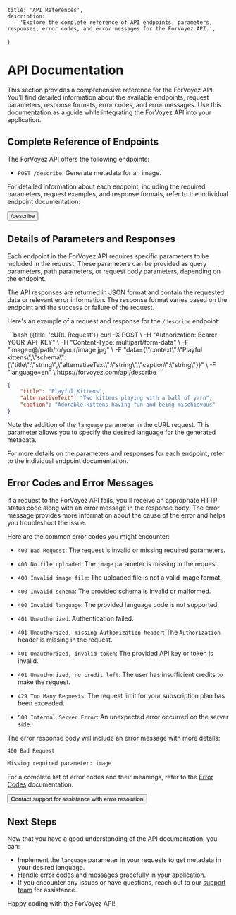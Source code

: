
	title: 'API References',
	description:
		'Explore the complete reference of API endpoints, parameters, responses, error codes, and error messages for the ForVoyez API.',
}

# API Documentation

This section provides a comprehensive reference for the ForVoyez API. You'll find detailed information about the available endpoints, request parameters, response formats, error codes, and error messages. Use this documentation as a guide while integrating the ForVoyez API into your application.

## Complete Reference of Endpoints

The ForVoyez API offers the following endpoints:

- `POST /describe`: Generate metadata for an image.

For detailed information about each endpoint, including the required parameters, request examples, and response formats, refer to the individual endpoint documentation:

<div className="not-prose">
	<Button href="/describe" variant="text" arrow="right">
		/describe
	</Button>
</div>

## Details of Parameters and Responses

Each endpoint in the ForVoyez API requires specific parameters to be included in the request. These parameters can be provided as query parameters, path parameters, or request body parameters, depending on the endpoint.

The API responses are returned in JSON format and contain the requested data or relevant error information. The response format varies based on the endpoint and the success or failure of the request.

Here's an example of a request and response for the `/describe` endpoint:

<CodeGroup>
```bash {{title: 'cURL Request'}}
curl -X POST \
-H "Authorization: Bearer YOUR_API_KEY" \
-H "Content-Type: multipart/form-data" \
-F "image=@/path/to/your/image.jpg" \
-F "data={\"context\":\"Playful kittens\",\"schema\":{\"title\":\"string\",\"alternativeText\":\"string\",\"caption\":\"string\"}}" \
-F "language=en" \
https://forvoyez.com/api/describe
```

```json {{ title: 'JSON Response' }}
{
	"title": "Playful Kittens",
	"alternativeText": "Two kittens playing with a ball of yarn",
	"caption": "Adorable kittens having fun and being mischievous"
}
```
</CodeGroup>

Note the addition of the `language` parameter in the cURL request. This parameter allows you to specify the desired language for the generated metadata.

For more details on the parameters and responses for each endpoint, refer to the individual endpoint documentation.

## Error Codes and Error Messages

If a request to the ForVoyez API fails, you'll receive an appropriate HTTP status code along with an error message in the response body. The error message provides more information about the cause of the error and helps you troubleshoot the issue.

Here are the common error codes you might encounter:

- `400 Bad Request`: The request is invalid or missing required parameters.
- `400 No file uploaded`: The `image` parameter is missing in the request.
- `400 Invalid image file`: The uploaded file is not a valid image format.
- `400 Invalid schema`: The provided schema is invalid or malformed.
- `400 Invalid language`: The provided language code is not supported.

- `401 Unauthorized`: Authentication failed.
- `401 Unauthorized, missing Authorization header`: The `Authorization` header is missing in the request.
- `401 Unauthorized, invalid token`: The provided API key or token is invalid.
- `401 Unauthorized, no credit left`: The user has insufficient credits to make the request.

- `429 Too Many Requests`: The request limit for your subscription plan has been exceeded.

- `500 Internal Server Error`: An unexpected error occurred on the server side.

The error response body will include an error message with more details:

```
400 Bad Request
```

```txt
Missing required parameter: image
```

For a complete list of error codes and their meanings, refer to the [Error Codes](/error-codes) documentation.

<div className="not-prose">
	<Button href="/support" variant="text" arrow="right">
		Contact support for assistance with error resolution
	</Button>
</div>

## Next Steps

Now that you have a good understanding of the API documentation, you can:

- Implement the `language` parameter in your requests to get metadata in your desired language.
- Handle [error codes and messages](/error-codes) gracefully in your application.
- If you encounter any issues or have questions, reach out to our [support team](/support) for assistance.

Happy coding with the ForVoyez API!